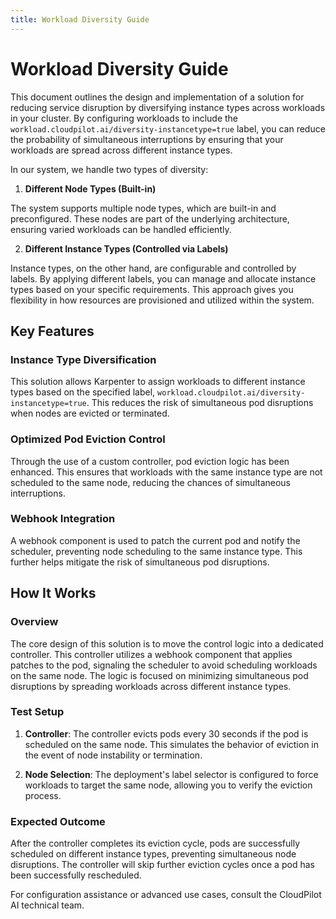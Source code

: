 ```yaml
---
title: Workload Diversity Guide
---
```


# Workload Diversity Guide

This document outlines the design and implementation of a solution for reducing service disruption by diversifying instance types across workloads in your cluster. By configuring workloads to include the `workload.cloudpilot.ai/diversity-instancetype=true` label, you can reduce the probability of simultaneous interruptions by ensuring that your workloads are spread across different instance types.

In our system, we handle two types of diversity:

1. **Different Node Types (Built-in)**

The system supports multiple node types, which are built-in and preconfigured. These nodes are part of the underlying architecture, ensuring varied workloads can be handled efficiently.

2. **Different Instance Types (Controlled via Labels)**

Instance types, on the other hand, are configurable and controlled by labels. By applying different labels, you can manage and allocate instance types based on your specific requirements. This approach gives you flexibility in how resources are provisioned and utilized within the system.

## Key Features

### Instance Type Diversification
This solution allows Karpenter to assign workloads to different instance types based on the specified label, `workload.cloudpilot.ai/diversity-instancetype=true`. This reduces the risk of simultaneous pod disruptions when nodes are evicted or terminated.

### Optimized Pod Eviction Control
Through the use of a custom controller, pod eviction logic has been enhanced. This ensures that workloads with the same instance type are not scheduled to the same node, reducing the chances of simultaneous interruptions.

### Webhook Integration
A webhook component is used to patch the current pod and notify the scheduler, preventing node scheduling to the same instance type. This further helps mitigate the risk of simultaneous pod disruptions.

## How It Works

### Overview
The core design of this solution is to move the control logic into a dedicated controller. This controller utilizes a webhook component that applies patches to the pod, signaling the scheduler to avoid scheduling workloads on the same node. The logic is focused on minimizing simultaneous pod disruptions by spreading workloads across different instance types.

### Test Setup
1. **Controller**: The controller evicts pods every 30 seconds if the pod is scheduled on the same node. This simulates the behavior of eviction in the event of node instability or termination.

2. **Node Selection**: The deployment's label selector is configured to force workloads to target the same node, allowing you to verify the eviction process.

### Expected Outcome
After the controller completes its eviction cycle, pods are successfully scheduled on different instance types, preventing simultaneous node disruptions. The controller will skip further eviction cycles once a pod has been successfully rescheduled.

For configuration assistance or advanced use cases, consult the CloudPilot AI technical team.